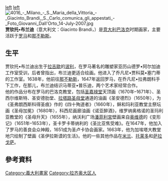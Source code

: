 {{unreferenced|time=2014-08-13T10:12:20+00:00}}
{{Infobox artist
| bgcolour    = #EEDD82
| name        = Giacinto Brandi<br>贾钦托·布兰迪
| image       = 
| size       = 
| caption     = 
| birth_name  = 
| date_of_birth   = 1621年
| place_of_birth = [[拉齐奥|拉齐奥]][[波利|波利]]
| date_of_death  = 1691年1月19日
| place_of_death = 
| nationality = [[意大利|意大利]]
| field       = [[绘画|绘画]]
| movement    = [[巴洛克艺术|巴洛克艺术]]
| works       = 
}}
[[image:Brandi,_Giacinto_-_Christ_in_the_Garden_of_Gethsemane_-_c._1650.jpg|left]]
[[image:San_Carlo_al_Corso_(Rome)_-_Dome_HDR.jpg|left]]
[[Image:4016_-_Milano_-_S._Maria_della_Vittoria_-_Giacinto_Brandi,_S._Carlo_comunica_gli_appestati_-_Foto_Giovanni_Dall'Orto_14-July-2007.jpg|thumb]]
'''贾钦托•布兰迪'''（意大利文：Giacinto Brandi，{{bd|1621年||1691年}}）是[[意大利|意大利]][[巴洛克|巴洛克]]时期画家，主要活跃于[[罗马|罗马]]和[[那不勒斯|那不勒斯]]。<br />

==生平==

贾钦托•布兰迪出生于[[拉吉歐|拉吉歐]]的[[波利|波利]]，在罗马著名的雕塑家亚历山德罗•阿尔加迪工作室受训，后者曾指出，布兰迪更适合绘画。他进入了乔凡尼•贾科莫•塞门蒂的工作室。1638年，他前往[[那不勒斯|那不勒斯]]，1647年返回罗马，在乔凡尼•拉弗朗科手下工作，在那儿，布兰迪结识马蒂亚•普乐迪，两个艺术家经常合作。<br />

他的作品分布在罗马的巴洛克教堂，包括[[圣安博及嘉禄堂|圣嘉禄堂]]天顶画（1670年–1671年）、圣西尔维斯特、圣安德肋堂、[[拉塔路圣母堂|拉塔路圣母堂]]通道的油画《圣安德烈》（1650年），为《圣弗朗西斯科得圣痕》作的《四十殉道者》（1660年），稣和玛利亚教堂主祭坛画《圣母加冕》（1680年），科西尼画廊油画《诺亚醉酒》，维罗纳奥格诺的圣玛利亚教堂的《圣母升天》（1655年），纳沃利广场[[潘菲利宮|潘菲利宮]]壁画来自[[奥维德|奥维德]]的《变形记》（1651年–1653年），圣卡罗卡蒂纳利的《圣比亚焦受难》。在1647年，他加入了罗马的善良会众神殿，1651成为圣卢卡协会画家。1663年，他为加埃塔大教堂地穴绘制了壁画《圣伊拉斯谟的生活》。他的一些其他作品在[[米兰|米兰]]、[[托莱多|托莱多]]和[[萨拉戈萨|萨拉戈萨]]。

==參考資料==
{{commons category|Giacinto Brandi}}
{{reflist}}

{{Authority control}}
[[Category:義大利畫家|Category:義大利畫家]]
[[Category:拉齐奥大区人|Category:拉齐奥大区人]]